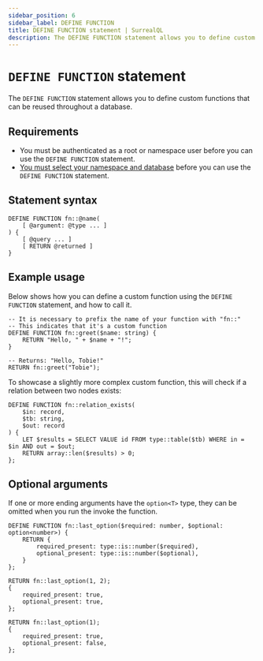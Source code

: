 ```yaml
---
sidebar_position: 6
sidebar_label: DEFINE FUNCTION
title: DEFINE FUNCTION statement | SurrealQL
description: The DEFINE FUNCTION statement allows you to define custom functions that can be reused throughout a database.
---
```


# `DEFINE FUNCTION` statement

The `DEFINE FUNCTION` statement allows you to define custom functions that can be reused throughout a database.

## Requirements

- You must be authenticated as a root or namespace user before you can use the `DEFINE FUNCTION` statement.
- [You must select your namespace and database](/docs/surrealdb/surrealql/statements/use) before you can use the `DEFINE FUNCTION` statement.

## Statement syntax

```surql title="SurrealQL Syntax"
DEFINE FUNCTION fn::@name(
	[ @argument: @type ... ]
) {
	[ @query ... ]
	[ RETURN @returned ]
}
```

## Example usage

Below shows how you can define a custom function using the `DEFINE FUNCTION` statement, and how to call it.

```surql
-- It is necessary to prefix the name of your function with "fn::"
-- This indicates that it's a custom function
DEFINE FUNCTION fn::greet($name: string) {
	RETURN "Hello, " + $name + "!";
}

-- Returns: "Hello, Tobie!"
RETURN fn::greet("Tobie");
```

To showcase a slightly more complex custom function, this will check if a relation between two nodes exists:

```surql
DEFINE FUNCTION fn::relation_exists(
	$in: record,
	$tb: string,
	$out: record
) {
	LET $results = SELECT VALUE id FROM type::table($tb) WHERE in = $in AND out = $out;
    RETURN array::len($results) > 0;
};
```

## Optional arguments

If one or more ending arguments have the `option<T>` type, they can be omitted when you run the invoke the function.

```surql
DEFINE FUNCTION fn::last_option($required: number, $optional: option<number>) {
	RETURN {
		required_present: type::is::number($required),
		optional_present: type::is::number($optional),
	}
};

RETURN fn::last_option(1, 2);
{
	required_present: true,
	optional_present: true,
};

RETURN fn::last_option(1);
{
	required_present: true,
	optional_present: false,
};
```